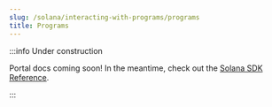 ```yaml
---
slug: /solana/interacting-with-programs/programs
title: Programs
---
```


:::info Under construction

Portal docs coming soon! In the meantime, check out the [Solana SDK Reference](/solana).

:::
